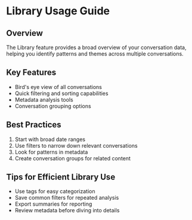 # Library Usage Guide

## Overview
The Library feature provides a broad overview of your conversation data, helping you identify patterns and themes across multiple conversations.

## Key Features
- Bird's eye view of all conversations
- Quick filtering and sorting capabilities
- Metadata analysis tools
- Conversation grouping options

## Best Practices
1. Start with broad date ranges
2. Use filters to narrow down relevant conversations
3. Look for patterns in metadata
4. Create conversation groups for related content

## Tips for Efficient Library Use
- Use tags for easy categorization
- Save common filters for repeated analysis
- Export summaries for reporting
- Review metadata before diving into details 